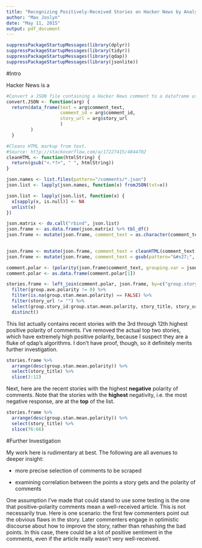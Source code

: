 ```yaml
---
title: "Recognizing Positively-Received Stories on Hacker News by Analyzing User Comments: First Steps"
author: "Max Joslyn"
date: "May 11, 2015"
output: pdf_document
---
```


```r
suppressPackageStartupMessages(library(dplyr))
suppressPackageStartupMessages(library(tidyr))
suppressPackageStartupMessages(library(qdap))
suppressPackageStartupMessages(library(jsonlite))
```

#Intro

Hacker News is a 

```r
#Convert a JSON file containing a Hacker News comment to a dataframe using functions from dplyr.
convert.JSON <- function(arg) {
  return(data_frame(text = arg$comment_text,
                    comment_id = arg$comment_id,
                    story_url = arg$story_url
                    )
         )
  }

#Cleans HTML markup from text.
#Source: http://stackoverflow.com/a/17227415/4844702
cleanHTML <- function(htmlString) {
  return(gsub("<.*?>", " ", htmlString))
}

json.names <- list.files(pattern="/comments/*.json")
json.list <- lapply(json.names, function(x) fromJSON(txt=x))

json.list <- lapply(json.list, function(x) {
  x[sapply(x, is.null)] <- NA
  unlist(x)
})

json.matrix <- do.call("rbind", json.list)
json.frame <- as.data.frame(json.matrix) %>% tbl_df()
json.frame <- mutate(json.frame, comment_text = as.character(comment_text))
  

json.frame <- mutate(json.frame, comment_text = cleanHTML(comment_text))
json.frame <- mutate(json.frame, comment_text = gsub(pattern="&#x27;", replacement="", x=comment_text))

comment.polar <- (polarity(json.frame$comment_text, grouping.var = json.frame$story_id))[2]
comment.polar <- as.data.frame(comment.polar[1])

stories.frame <- left_join(comment.polar, json.frame, by=c("group.story_id" = "story_id")) %>%
  filter(group.ave.polarity != 0) %>%
  filter(is.na(group.stan.mean.polarity) == FALSE) %>%
  filter(story_url != "") %>%
  select(group.story_id:group.stan.mean.polarity, story_title, story_url) %>%
  distinct()

```

This list actually contains recent stories with the 3rd through 12th highest positive polarity of comments. I've removed the actual top two stories, which have extremely high positive polarity, because I suspect they are a fluke of qdap's algorithms. I don't have proof, though, so it definitely merits further investigation.

```r

stories.frame %>%
  arrange(desc(group.stan.mean.polarity)) %>%
  select(story_title) %>%
  slice(3:12)

```

Next, here are the recent stories with the highest **negative** polarity of comments. Note that the stories with the **highest** negativity, i.e. the most negative response, are at the **top** of the list.

```r
stories.frame %>%
  arrange(desc(group.stan.mean.polarity)) %>%
  select(story_title) %>%
  slice(76:66)
```


#Further Investigation

My work here is rudimentary at best. The following are all avenues to deeper insight:

* more precise selection of comments to be scraped

* examining correlation between the points a story gets and the polarity of comments

One assumption I've made that could stand to use some testing is the one that positive-polarity comments mean a well-received article. This is not necessarily true. Here is one scenario: the first few commenters point out the obvious flaws in the story. Later commenters engage in optimistic discourse about how to improve the story, rather than rehashing the bad points. In this case, there could be a lot of positive sentiment in the comments, even if the article really wasn't very well-received.
